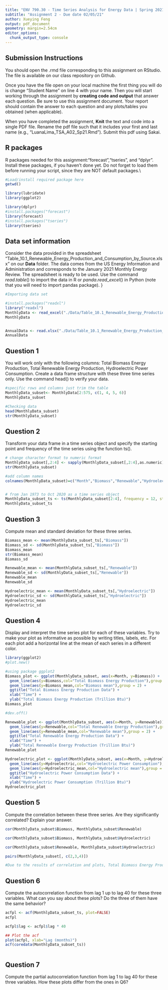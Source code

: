 ```yaml
---
title: "ENV 790.30 - Time Series Analysis for Energy Data | Spring 2021"
subtitle: "Assignment 2 - Due date 02/05/21"
author: Xueying Feng
output: pdf_document
geometry: margin=2.54cm
editor_options: 
  chunk_output_type: console
---
```


## Submission Instructions

You should open the .rmd file corresponding to this assignment on RStudio. The file is available on our class repository on Github.   

Once you have the file open on your local machine the first thing you will do is change "Student Name" on line 4 with your name. 
Then you will start working through the assignment by  **creating code and output** that answer each question. Be sure to use this assignment document. Your report should contain the answer to each question and any plots/tables you obtained (when applicable).

When you have completed the assignment, **Knit** the text and code into a single PDF file. Rename the pdf file such that it includes your first and last name (e.g., "LuanaLima_TSA_A02_Sp21.Rmd"). Submit this pdf using Sakai. 

## R packages

R packages needed for this assignment:"forecast","tseries", and "dplyr". Install these packages, if you haven't done yet. Do not forget to load them before running your script, since they are NOT default packages.\\

```r
#Load/install required package here
getwd()

library(lubridate)
library(ggplot2)

library(dplyr)
#install.packages("forecast")
library(forecast)
#install.packages("tseries")
library(tseries)
```


## Data set information  

Consider the data provided in the spreadsheet "Table_10.1_Renewable_Energy_Production_and_Consumption_by_Source.xlsx" on our **Data** folder. The data comes from the US Energy Information and Administration and corresponds to the January 2021 Monthly Energy Review. The spreadsheet is ready to be used. Use the command $read.table()$ to import the data in R or $panda.read\_excel()$ in Python (note that you will need to import pandas package). }


```r
#Importing data set

#install.packages("readxl")
library("readxl")
MonthlyData <- read_excel("./Data/Table_10.1_Renewable_Energy_Production_and_Consumption_by_Source.xlsx",sheet = 1, skip = 9) 
MonthlyData


AnnualData <- read.xlsx("./Data/Table_10.1_Renewable_Energy_Production_and_Consumption_by_Source.xlsx",2)
AnnualData
```

## Question 1
You will work only with the following columns: Total Biomass Energy Production, Total Renewable Energy Production, Hydroelectric Power Consumption. Create a data frame structure with these three time series only. Use the command head() to verify your data.

```r
#specific rows and columns just trim the table
MonthlyData_subset<- MonthlyData[2:575, c(1, 4, 5, 6)]
MonthlyData_subset

#Checking data
head(MonthlyData_subset)
str(MonthlyData_subset)
```


## Question 2
Transform your data frame in a time series object and specify the starting point and frequency of the time series using the function ts().
```r
# change character format to numeric format
MonthlyData_subset[,2:4] <- sapply(MonthlyData_subset[,2:4],as.numeric)
str(MonthlyData_subset)

#add column names 
colnames(MonthlyData_subset)=c("Month","Biomass","Renewable","Hydroelectric")


# from Jan 1973 to Oct 2020 as a time series object
MonthlyData_subset_ts <- ts(MonthlyData_subset[2:4], frequency = 12, start = c(1973, 1, 1), end = c(2020, 10, 1)) 
MonthlyData_subset_ts
```

## Question 3
Compute mean and standard deviation for these three series.
```r
Biomass_mean <- mean(MonthlyData_subset_ts[,"Biomass"])
Biomass_sd <- sd(MonthlyData_subset_ts[,"Biomass"])
Biomass_mean
str(Biomass_mean)
Biomass_sd

Renewable_mean <- mean(MonthlyData_subset_ts[,"Renewable"])
Renewable_sd <- sd(MonthlyData_subset_ts[,"Renewable"])
Renewable_mean
Renewable_sd

Hydroelectric_mean <- mean(MonthlyData_subset_ts[,"Hydroelectric"])
Hydroelectric_sd <- sd(MonthlyData_subset_ts[,"Hydroelectric"])
Hydroelectric_mean
Hydroelectric_sd

```


## Question 4
Display and interpret the time series plot for each of these variables. Try to make your plot as informative as possible by writing titles, labels, etc. For each plot add a horizontal line at the mean of each series in a different color.
```r
library(ggplot2)
#plot.new()

#using package ggplot2
Biomass_plot <- ggplot(MonthlyData_subset, aes(x=Month, y=Biomass)) +
  geom_line(aes(y=Biomass,col="Total Biomass Energy Production"),group = 1) +
  geom_line(aes(y=Biomass_mean,col="Biomass mean"),group = 2) +
  ggtitle("Total Biomass Energy Production Data") +
  xlab("Time") + 
  ylab("Total Biomass Energy Production (Trillion Btu)")
Biomass_plot

#dev.off()

```

```r
Renewable_plot <- ggplot(MonthlyData_subset, aes(x=Month, y=Renewable)) +
  geom_line(aes(y=Renewable,col="Total Renewable Energy Production"),group = 1) +
  geom_line(aes(y=Renewable_mean,col="Renewable mean"),group = 2) +
  ggtitle("Total Renewable Energy Production Data") +
  xlab("Time") + 
  ylab("Total Renewable Energy Production (Trillion Btu)")
Renewable_plot
```

```r
Hydroelectric_plot <- ggplot(MonthlyData_subset, aes(x=Month, y=Hydroelectric)) +
  geom_line(aes(y=Hydroelectric,col="Hydroelectric Power Consumption"),group = 1) +
  geom_line(aes(y=Hydroelectric_mean,col="Hydroelectric mean"),group = 2) +
  ggtitle("Hydroelectric Power Consumption Data") +
  xlab("Time") + 
  ylab("Hydroelectric Power Consumption (Trillion Btu)")
Hydroelectric_plot
```

## Question 5
Compute the correlation between these three series. Are they significantly correlated? Explain your answer.
```r
cor(MonthlyData_subset$Biomass, MonthlyData_subset$Renewable)

cor(MonthlyData_subset$Biomass, MonthlyData_subset$Hydroelectric)

cor(MonthlyData_subset$Renewable, MonthlyData_subset$Hydroelectric)

pairs(MonthlyData_subset[, c(2,3,4)])

#Due to the results of correlation and plots, Total Biomass Energy Production and Hydroelectric Power Consumption  are significatly correlated, whereas they other two are not.
```


## Question 6
Compute the autocorrelation function from lag 1 up to lag 40 for these three variables. What can you say about these plots? Do the three of them have the same behavior?

```r
acfpl <- acf(MonthlyData_subset_ts, plot=FALSE)
acfpl

acfpl$lag <- acfpl$lag * 40

## Plot the acf 
plot(acfpl, xlab="Lag (months)")
acf(coredata(MonthlyData_subset_ts))



```


## Question 7
Compute the partial autocorrelation function from lag 1 to lag 40 for these three variables. How these plots differ from the ones in Q6?
```r

```

